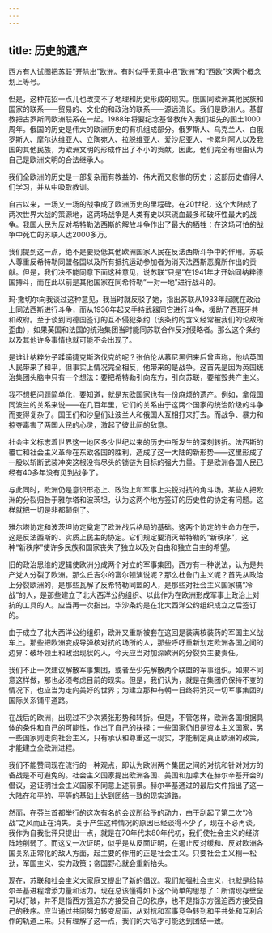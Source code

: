 ```yaml
---
---
---
```

title: 历史的遗产
---

西方有人试图把苏联“开除出”欧洲。有时似乎无意中把“欧洲”和“西欧”这两个概念划上等号。

但是，这种花招一点儿也改变不了地理和历史形成的现实。俄国同欧洲其他民族和国家的联系——贸易的、文化的和政治的联系——源远流长。我们是欧洲人。基督教把古罗斯同欧洲联系在一起。1988年将要纪念基督教传入我们祖先的国土1000周年。俄国的历史是伟大的欧洲历史的有机组成部分。俄罗斯人、乌克兰人、白俄罗斯人、摩尔达维亚人、立陶宛人、拉脱维亚人、爱沙尼亚人、卡累利阿人以及我国的其他民族，为欧洲文明的形成作出了不小的贡献。因此，他们完全有理由认为自己是欧洲文明的合法继承人。

我们全欧洲的历史是一部复杂而有教益的、伟大而又悲惨的历史；这部历史值得人们学习，并从中吸取教训。

自古以来，一场又一场的战争成了欧洲历史的里程碑。在20世纪，这个大陆成了两次世界大战的策源地，这两场战争是人类有史以来流血最多和破坏性最大的战争。我国人民为反对希特勒法西斯的解放斗争作出了最大的牺牲：在这场可怕的战争中死亡的苏联人达2000多万。

我们提到这一点，绝不是要贬低其他欧洲国家人民在反法西斯斗争中的作用。苏联人尊重反希特勒同盟各国以及所有抵抗运动参加者为消灭法西斯恶魔所作出的贡献。但是，我们决不能同意下面这种意见，说苏联“只是”在1941年才开始同纳粹德国搏斗，而在此以前是其他国家在同希特勒“一对一地”进行战斗的。

玛·撒切尔向我谈过这种意见，我当时就反驳了她，指出苏联从1933年起就在政治上同法西斯进行斗争，而从1936年起又手持武器同它进行斗争，援助了西班牙共和政府。至于谈到同德国签订的互不侵犯条约（该条约的含义经常被我们的论敌所歪曲），如果英国和法国的统治集团当时能同苏联合作反对侵略者。那么这个条约以及其他许多事情也就可能不会出现了。

是谁让纳粹分子蹂躏捷克斯洛伐克的呢？张伯伦从慕尼黑归来后曾声称，他给英国人民带来了和平，但事实上情况完全相反，他带来的是战争。这首先是因为英国统治集团头脑中只有一个想法：要把希特勒引向东方，引向苏联，要摧毁共产主义。

我不想把问题简单化，要知道，就是东欧国家也有一份麻烦的遗产。例如，拿俄国同波兰的关系来说——在几百年里，它们的关系由于这两个国家的统治阶级的斗争而变得复杂了。国王们和沙皇们让波兰人和俄国人互相打来打去。而战争、暴力和掠夺毒害了两国人民的心灵，激起了彼此间的敌意。

社会主义标志着世界这一地区多少世纪以来的历史中所发生的深刻转折。法西斯的覆亡和社会主义革命在东欧各国的胜利，造成了这一大陆的新形势——这里形成了一股以斩断武装冲突这根没有尽头的锁链为目标的强大力量。于是欧洲各国人民已经有40多年没有见到战争了。

与此同时，欧洲仍是意识形态上、政治上和军事上尖锐对抗的角斗场。某些人把欧洲的分裂归咎于雅尔塔和波茨坦，认为这两个地方签订的历史性的协定有问题。这样就把一切是非都颠倒了。

雅尔塔协定和波茨坦协定奠定了欧洲战后格局的基础。这两个协定的生命力在于，这是反法西斯的、实质上民主的协定。它们规定要消灭希特勒的“新秩序”，这种“新秩序”使许多民族和国家丧失了独立以及对自由和独立自主的希望。

旧的政治思维的逻辑使欧洲分成两个对立的军事集团。西方有一种说法，认为是共产党人分裂了欧洲。那么丘吉尔的富尔顿演说呢？那么杜鲁门主义呢？首先从政治上分裂欧洲的，是那些瓦解了反希特勒同盟的人，是那些对社会主义国家搞“冷战”的人，是那些建立了北大西洋公约组织、以此作为在欧洲形成军事上政治上对抗的工具的人。应当再一次指出，华沙条约是在北大西洋公约组织成立之后签订的。

由于成立了北大西洋公约组织，欧洲又重新被套在这回是装满核装药的军国主义战车上。那些把欧洲变成导弹核对抗的场所的人，那些呼吁重新划定欧洲各国之间的边界：破坏领土和政治现状的人，今天应当对加深欧洲的分裂负主要责任。

我们不止一次建议解散军事集团，或者至少先解散两个联盟的军事组织。如果不同意这样做，那也必须考虑目前的现实。但是，我们认为，就是在集团仍保持不变的情况下，也应当为走向美好的世界；为建立那种有朝一日终将消灭一切军事集团的国际关系铺平道路。

在战后的欧洲，出现过不少次紧张形势和转折。但是，不管怎样，欧洲各国根据具体的条件和自己的可能性，作出了自己的抉择：一些国家仍旧是资本主义国家，另一些国家则走向社会主义，只有承认和尊重这一现实，才能制定真正欧洲的政策，才能建立全欧洲进程。

我们不能赞同现在流行的一种观点，即认为欧洲两个集团之间的对抗和针对对方的备战是不可避免的。社会主义国家提出欧洲各国、美国和加拿大在赫尔辛基开会的倡议，这证明社会主义国家不同意上述前景。赫尔辛基通过的最后文件指出了这一大陆在和平的、平等的基础上达到团结一致的现实道路。

然而，在芬兰首都举行的这次有名的会议所给予的动力，由于刮起了第二次“冷战”之风而正在消失。关于产生这种情况的原因已经谈得不少了，现在不必再谈。我作为自我批评只提出一点，就是在70年代末80年代初，我们使社会主义的经济阵地削弱了。而这又一次证明，似乎是从反面证明，在遏止反对缓和、反对欧洲各国关系正常化的敌人方面，起主要的作用的正是社会主义。只要社会主义稍一松劲，军国主义、实力政策；帝国野心就会重新抬头。

现在，苏联和社会主义大家庭又提出了新的倡议。我们加强社会主义，也就是给赫尔辛基进程增添力量和活力。现在总该懂得如下这个简单的思想了：所谓现存壁垒可以打破，并不是指西方强迫东方接受自己的秩序，也不是指东方强迫西方接受自己的秩序。应当通过共同努力转变局面，从对抗和军事竞争转到和平共处和互利合作的轨道上来。只有理解了这一点，我们的大陆才可能达到团结一致。